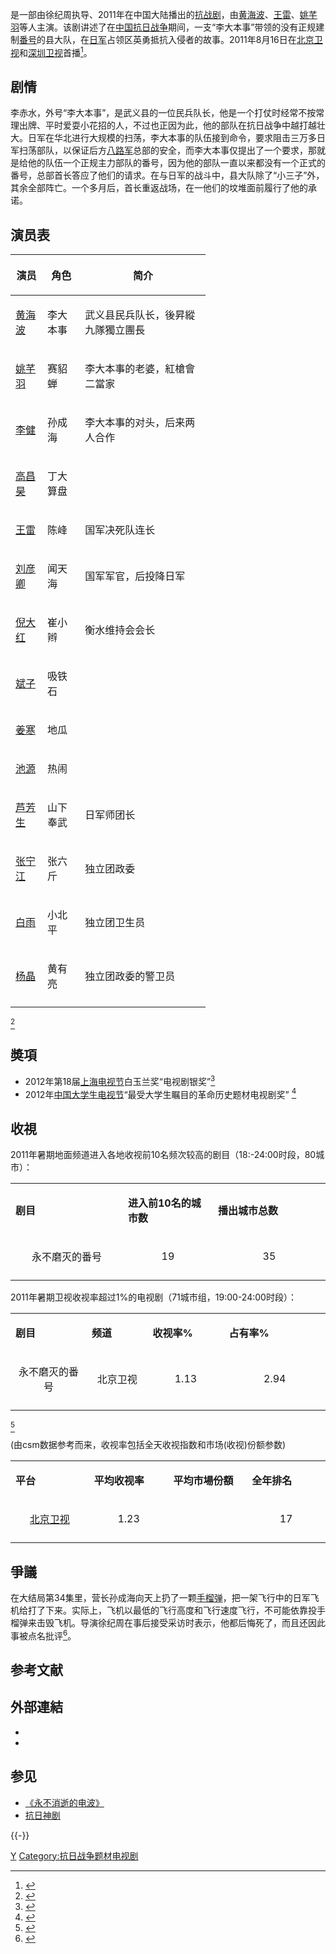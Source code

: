 {{电视节目信息框
| 名称       = 永不磨灭的番号
| 原名       = ''Forever Designation''
| 图片       = 电视剧永不磨灭的番号 2011.jpg
| 图说       = 电视剧海报
| 类型       = 抗战剧
| 原创       = 
| 发展       = 
| 导演       = [[徐纪周|徐纪周]]
| 主持       = 
| 演出       = [[黄海波|黄海波]]、[[姚芊羽|姚芊羽]]、[[王雷_(中国演员)|王雷]]
| 配音       = 
| 旁白       = 
| 主题曲     = 
| 片头曲     = 
| 片尾曲     = 
| 作曲       = 
| 国家       = {{PRC}}
| 地区       = 
| 语言       = 
| 季数       = 
| 系列数     = 
| 辑数       = 
| 集数       = 34集
| 每集列表   = 
| 执行制片   = 
| 制片人     = 
| 监制       = 
| 副制片人   = 
| 共同制片人 = 
| 编审       = 
| 剪辑       = 
| 年份       = 2011年
| 外景       = 
| 机位       = 
| 每集长     = 
| 频道       = 
| 电视网     = 
| 电视台     = 
| 视频制式   = 
| 音频制式   = 
| 首播国家   = {{PRC}}
| 首播地区   = 
| 制作公司   = [[北京华录百纳影视股份有限公司|北京华录百纳影视股份有限公司]]
| 影视公司   = 
| 开始       = 2011年8月16日
| 结束       = 
| 晚于       = 
| 早于       = 
| 相关剧集   = 
| 中国大陆名称 = 
| 台湾名称   = 
| 港澳名称   = 
| 马新名称   = 
| 官方网站   = 
| imdb_id   = 6332986
| tv_com_id = 
}}

{{engname|《永不磨灭的番号》|''Forever Designation''}}是一部由徐纪周执导、2011年在中国大陆播出的[[抗战剧|抗战剧]]，由[[黄海波|黄海波]]、[[王雷_(中国演员)|王雷]]、[[姚芊羽|姚芊羽]]等人主演。该剧讲述了在[[中国抗日战争|中国抗日战争]]期间，一支“李大本事”带领的没有正规建制[[番号|番号]]的县大队，在[[日军|日军]]占领区英勇抵抗入侵者的故事。2011年8月16日在[[北京卫视|北京卫视]]和[[深圳卫视|深圳卫视]]首播<ref>{{Cite web |url = http://ent.ifeng.com/tv/news/detail_2011_08/17/8466167_0.shtml |title = 永不磨灭的番号》首播满地抖包袱 上演荒诞版抗战戏 |author =  |date = 2011-08-17 |publisher = 凤凰网 |language = zh-hans |accessdate = 2015-08-12 |quote =  |archive-date = 2016-12-25 |archive-url = https://web.archive.org/web/20161225224546/http://ent.ifeng.com/tv/news/detail_2011_08/17/8466167_0.shtml |dead-url = no }}</ref>。

==剧情==
李赤水，外号“李大本事”，是武义县的一位民兵队长，他是一个打仗时经常不按常理出牌、平时爱耍小花招的人，不过也正因为此，他的部队在抗日战争中越打越壮大。日军在华北进行大规模的扫荡，李大本事的队伍接到命令，要求阻击三万多日军扫荡部队，以保证后方[[八路军|八路军]]总部的安全，而李大本事仅提出了一个要求，那就是给他的队伍一个正规主力部队的番号，因为他的部队一直以来都没有一个正式的番号，总部首长答应了他们的请求。在与日军的战斗中，县大队除了“小三子”外，其余全部阵亡。一个多月后，首长重返战场，在一他们的坟堆面前履行了他的承诺。
==演员表==
{| border="2" cellpadding="4" cellspacing="1" style="background: #f9f9f9;font-size:95%; border: 1px #aaa solid; border-collapse: collapse;"
|- bgcolor="#B0C4DE" align="center"
!width=10%|演员
!width=12%|角色
!width=40%|简介
|-
|[[黄海波|黄海波]]||李大本事||武义县民兵队长，後昇縱九隊獨立團長
|-
|[[姚芊羽|姚芊羽]]||赛貂蝉||李大本事的老婆，紅槍會二當家
|-
|[[李健|李健]]||孙成海||李大本事的对头，后来两人合作
|-
|[[高昌昊|高昌昊]]||丁大算盘||
|-
|[[王雷_(中国演员)|王雷]]||陈峰||国军决死队连长
|-
|[[刘彦卿|刘彦卿]]||闻天海||国军军官，后投降日军
|-
|[[倪大红|倪大红]]||崔小辫||衡水维持会会长
|-
|[[斌子|斌子]]||吸铁石|| 
|-
|[[姜寒|姜寒]]||地瓜|| 
|-
|[[池源|池源]]||热闹|| 
|-
|[[芦芳生|芦芳生]]||山下奉武||日军师团长
|-
|[[张宁江|张宁江]]||张六斤||独立团政委
|-
|[[白雨|白雨]]||小北平||独立团卫生员
|-
|[[杨晶|杨晶]]||黄有亮||独立团政委的警卫员 
|-
|}<ref>{{Cite web |url=http://gb.cri.cn/27564/2011/08/22/111s3346024.htm |title=《永不磨灭的番号》演员简介和分集剧情介绍 |accessdate=2015-08-12 |archive-date=2016-03-04 |archive-url=https://web.archive.org/web/20160304111408/http://gb.cri.cn/27564/2011/08/22/111s3346024.htm |dead-url=no }}</ref>

==奬項==
*2012年第18届[[上海电视节|上海电视节]]白玉兰奖“电视剧银奖”<ref>{{Cite web |url = http://ent.sina.com.cn/v/m/2012-06-16/01523659319.shtml |title = 《永不磨灭的番号》获最佳电视剧银奖 |author =  |date = 2012-06-16 |publisher = 新浪娱乐 |language = zh-hans |accessdate = 2015-08-12 |archive-date = 2016-03-04 |archive-url = https://web.archive.org/web/20160304101601/http://ent.sina.com.cn/v/m/2012-06-16/01523659319.shtml |dead-url = no }}</ref>
*2012年[[中国大学生电视节|中国大学生电视节]]“最受大学生瞩目的革命历史题材电视剧奖” <ref>{{Cite web |url = http://yule.sohu.com/20121030/n356159389.shtml |title = 《番号》大学生电视节获奖 马驰演活传奇小人物 |author =  |date = 2012-10-30 |publisher = 搜狐娱乐 |language = zh-hans |accessdate = 2015-08-12 |archive-date = 2015-04-14 |archive-url = https://web.archive.org/web/20150414025743/http://yule.sohu.com/20121030/n356159389.shtml |dead-url = no }}</ref>

== 收視 ==
2011年暑期地面频道进入各地收视前10名频次较高的剧目（18:-24:00时段，80城市）：
{|class="wikitable" width="45%"
|- style="background:cornflowerblue; color:white" align=center
|style="width:15%"|'''剧目'''||style="width:12%"|'''进入前10名的城市数'''||style="width:15%"|'''播出城市总数'''
|-
|align=center|永不磨灭的番号||align=center|19 ||align=center|35
|-
|}

2011年暑期卫视收视率超过1%的电视剧（71城市组，19:00-24:00时段）：
{|class="wikitable" width="45%"
|- style="background:cornflowerblue; color:white" align=center
|style="width:15%"|'''剧目'''||style="width:12%"|'''频道'''||style="width:15%"|'''收视率%'''||style="width:20%"|'''占有率%'''
|-
|align=center|永不磨灭的番号||align=center|北京卫视 ||align=center|1.13||align=center|2.94
|-
|}<ref>{{Cite web |url=http://www.csm.com.cn/index.php/knowledge/showArticle/kaid/641.html |title=收视中国2011年10月刊 |accessdate=2015-08-12 |archive-date=2016-03-04 |archive-url=https://web.archive.org/web/20160304222147/http://www.csm.com.cn/index.php/knowledge/showArticle/kaid/641.html |dead-url=no }}</ref>

(由csm数据参考而来，收视率包括全天收视指数和市场(收视)份额参数)
{|class="wikitable" width="40%"
|- style="background:cornflowerblue; color:white" align=center
|style="width:10%"|'''平台'''||style="width:10%"|'''平均收视率'''||style="width:10%"|'''平均市場份額'''||style="width:10%"|'''全年排名'''
|-
|align=center|[[北京卫视|北京卫视]]||align=center|	1.23 ||align=center| 	 ||align=center|17
|- 
|}

==爭議==
在大结局第34集里，营长孙成海向天上扔了一颗[[手榴弹|手榴弹]]，把一架飞行中的日军飞机给打了下来。实际上，飞机以最低的飞行高度和飞行速度飞行，不可能依靠投手榴弹来击毁飞机。导演徐纪周在事后接受采访时表示，他都后悔死了，而且还因此事被点名批评<ref>{{Cite web|url =http://gzdaily.dayoo.com/html/2014-12/12/content_2819505.htm|title =徐纪周：我被一个镜头坑惨了|accessdate =|author =|date =2014-12-12|publisher =广州日报|deadurl =yes|archiveurl =https://web.archive.org/web/20150526022325/http://gzdaily.dayoo.com/html/2014-12/12/content_2819505.htm|archivedate =2015-05-26}}</ref>。

== 参考文献 ==
{{Reflist|30em}}

== 外部連結 ==
* {{豆瓣|6013870}}
* {{时光网|147347}}

== 参见 ==
{{Portal box|第二次世界大战|中华人民共和国|电视|戏剧}}
* [[永不消逝的电波|《永不消逝的电波》]]
* [[抗日神剧|抗日神剧]]

{{-}}
{{2011年中国省级卫视电视剧收视率排名}}

[[Category:2011年中國電視劇集|Y]]
[[Category:抗日战争题材电视剧|Category:抗日战争题材电视剧]]